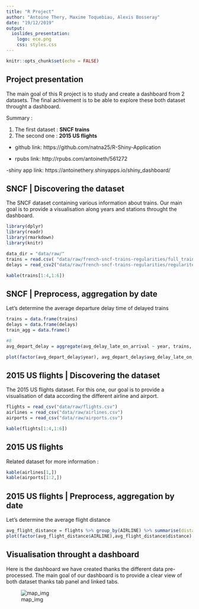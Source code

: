 ```yaml
---
title: "R Project"
author: "Antoine Thery, Maxime Toquebiau, Alexis Bosseray"
date: "19/12/2019"
output:
  ioslides_presentation:
    logo: ece.png
    css: styles.css
---
```



```r
knitr::opts_chunk$set(echo = FALSE)
```
## Project presentation

The main goal of this R project is to study and create a dashboard from 2 datasets. The final achivement is to be able to explore these both dataset throught a dashboard.

<div class="red2">
 Summary :
</div>

  1. The first dataset : **SNCF trains**
  2. The second one : **2015 US flights**
- github link:
 https://github.com/natna25/R-Shiny-Application

- rpubs link:
 http://rpubs.com/antoineth/561272

-shiny app link:
 https://antoinethery.shinyapps.io/shiny_dashboard/

## SNCF | Discovering the dataset

The SNCF dataset containing various information about trains. Our main goal is to provide a visualisation along years and stations throught the dashboard. 

```r
library(dplyr)
library(readr)
library(rmarkdown)
library(knitr)

data_dir = "data/raw/"
trains = read.csv( "data/raw/french-sncf-trains-regularities/full_trains.csv" )
delays = read_csv2("data/raw/french-sncf-trains-regularities/regularite-mensuelle-tgv-aqst.csv")
```
```r
kable(trains[1:4,1:6])

```

## SNCF | Preprocess, aggregation by date
Let's determine the average departure delay time of delayed trains
```r
trains = data.frame(trains)
delays = data.frame(delays)
train_agg = data.frame()

#8
avg_depart_delay = aggregate(avg_delay_late_on_arrival ~ year, trains, mean)

```
```r
plot(factor(avg_depart_delay$year), avg_depart_delay$avg_delay_late_on_arrival)
```

## 2015 US flights | Discovering the dataset

The 2015 US flights dataset. For this one, our goal is to provide a visualisation of data according the different airline and airport. 

```r

flights = read_csv("data/raw/flights.csv")
airlines = read_csv("data/raw/airlines.csv")
airports = read_csv("data/raw/airports.csv")
```
```r
kable(flights[1:4,1:6])
```

## 2015 US flights

Related dataset for more information :
```r
kable(airlines[1,])
kable(airports[1:2,])
```


## 2015 US flights | Preprocess, aggregation by date
Let's determine the average flight distance
```r
avg_flight_distance = flights %>% group_by(AIRLINE) %>% summarise(distance = mean(DISTANCE, na.rm=TRUE))
plot(factor(avg_flight_distance$AIRLINE),avg_flight_distance$distance)
```


## Visualisation throught a dashboard
Here is the dashboard we have created thanks the different data pre-processed.
The main goal of our dashboard is to provide a clear view of both dataset thanks tab panel and linked tabs.

![map_img](dashboard.png)

